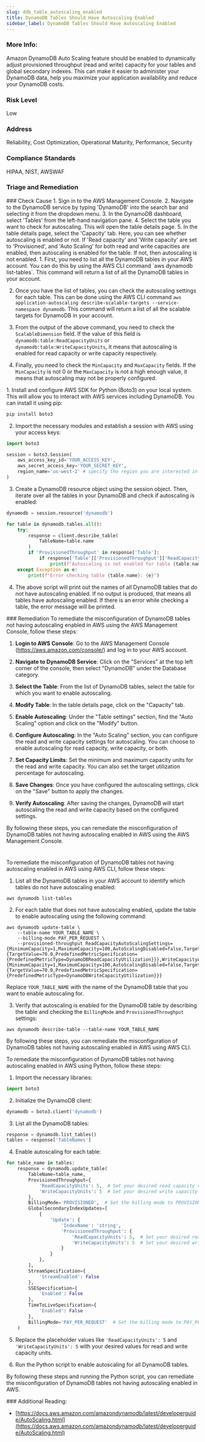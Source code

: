 ```yaml
---
slug: ddb_table_autoscaling_enabled
title: DynamoDB Tables Should Have Autoscaling Enabled
sidebar_label: DynamoDB Tables Should Have Autoscaling Enabled
---
```


### More Info:

Amazon DynamoDB Auto Scaling feature should be enabled to dynamically adjust provisioned throughput (read and write) capacity for your tables and global secondary indexes. This can make it easier to administer your DynamoDB data, help you maximize your application availability and reduce your DynamoDB costs.

### Risk Level

Low

### Address

Reliability, Cost Optimization, Operational Maturity, Performance, Security

### Compliance Standards

HIPAA, NIST, AWSWAF



### Triage and Remediation
<Tabs>

<Tab title='Cause'>
### Check Cause
<AccordionGroup>
<Accordion title='Using Console' defaultOpen='true'>
1. Sign in to the AWS Management Console.
2. Navigate to the DynamoDB service by typing 'DynamoDB' into the search bar and selecting it from the dropdown menu.
3. In the DynamoDB dashboard, select 'Tables' from the left-hand navigation pane.
4. Select the table you want to check for autoscaling. This will open the table details page.
5. In the table details page, select the 'Capacity' tab. Here, you can see whether autoscaling is enabled or not. If 'Read capacity' and 'Write capacity' are set to 'Provisioned', and 'Auto Scaling' for both read and write capacities are enabled, then autoscaling is enabled for the table. If not, then autoscaling is not enabled.
</Accordion>

<Accordion title='Using CLI'>
1. First, you need to list all the DynamoDB tables in your AWS account. You can do this by using the AWS CLI command `aws dynamodb list-tables`. This command will return a list of all the DynamoDB tables in your account.

2. Once you have the list of tables, you can check the autoscaling settings for each table. This can be done using the AWS CLI command `aws application-autoscaling describe-scalable-targets --service-namespace dynamodb`. This command will return a list of all the scalable targets for DynamoDB in your account.

3. From the output of the above command, you need to check the `ScalableDimension` field. If the value of this field is `dynamodb:table:ReadCapacityUnits` or `dynamodb:table:WriteCapacityUnits`, it means that autoscaling is enabled for read capacity or write capacity respectively.

4. Finally, you need to check the `MinCapacity` and `MaxCapacity` fields. If the `MinCapacity` is not 0 or the `MaxCapacity` is not a high enough value, it means that autoscaling may not be properly configured.
</Accordion>

<Accordion title='Using Python'>
1. Install and configure AWS SDK for Python (Boto3) on your local system. This will allow you to interact with AWS services including DynamoDB. You can install it using pip:

```python
pip install boto3
```

2. Import the necessary modules and establish a session with AWS using your access keys:

```python
import boto3

session = boto3.Session(
    aws_access_key_id='YOUR_ACCESS_KEY',
    aws_secret_access_key='YOUR_SECRET_KEY',
    region_name='us-west-2' # specify the region you are interested in
)
```

3. Create a DynamoDB resource object using the session object. Then, iterate over all the tables in your DynamoDB and check if autoscaling is enabled:

```python
dynamodb = session.resource('dynamodb')

for table in dynamodb.tables.all():
    try:
        response = client.describe_table(
            TableName=table.name
        )
        if 'ProvisionedThroughput' in response['Table']:
            if response['Table']['ProvisionedThroughput']['ReadCapacityUnits'] != 'auto' or response['Table']['ProvisionedThroughput']['WriteCapacityUnits'] != 'auto':
                print(f"Autoscaling is not enabled for table {table.name}")
    except Exception as e:
        print(f"Error checking table {table.name}: {e}")
```

4. The above script will print out the names of all DynamoDB tables that do not have autoscaling enabled. If no output is produced, that means all tables have autoscaling enabled. If there is an error while checking a table, the error message will be printed.
</Accordion>

</AccordionGroup>
</Tab>

<Tab title='Remediation'>
### Remediation

<AccordionGroup>
<Accordion title='Using Console' defaultOpen='true'>
To remediate the misconfiguration of DynamoDB tables not having autoscaling enabled in AWS using the AWS Management Console, follow these steps:

1. **Login to AWS Console**: Go to the AWS Management Console (https://aws.amazon.com/console/) and log in to your AWS account.

2. **Navigate to DynamoDB Service**: Click on the "Services" at the top left corner of the console, then select "DynamoDB" under the Database category.

3. **Select the Table**: From the list of DynamoDB tables, select the table for which you want to enable autoscaling.

4. **Modify Table**: In the table details page, click on the "Capacity" tab.

5. **Enable Autoscaling**: Under the "Table settings" section, find the "Auto Scaling" option and click on the "Modify" button.

6. **Configure Autoscaling**: In the "Auto Scaling" section, you can configure the read and write capacity settings for autoscaling. You can choose to enable autoscaling for read capacity, write capacity, or both.

7. **Set Capacity Limits**: Set the minimum and maximum capacity units for the read and write capacity. You can also set the target utilization percentage for autoscaling.

8. **Save Changes**: Once you have configured the autoscaling settings, click on the "Save" button to apply the changes.

9. **Verify Autoscaling**: After saving the changes, DynamoDB will start autoscaling the read and write capacity based on the configured settings.

By following these steps, you can remediate the misconfiguration of DynamoDB tables not having autoscaling enabled in AWS using the AWS Management Console.

#
</Accordion>

<Accordion title='Using CLI'>
To remediate the misconfiguration of DynamoDB tables not having autoscaling enabled in AWS using AWS CLI, follow these steps:

1. List all the DynamoDB tables in your AWS account to identify which tables do not have autoscaling enabled:
```
aws dynamodb list-tables
```

2. For each table that does not have autoscaling enabled, update the table to enable autoscaling using the following command:
```
aws dynamodb update-table \
    --table-name YOUR_TABLE_NAME \
    --billing-mode PAY_PER_REQUEST \
    --provisioned-throughput ReadCapacityAutoScalingSettings={MinimumCapacity=1,MaximumCapacity=100,AutoScalingDisabled=false,TargetTrackingScalingPolicy={TargetValue=70.0,PredefinedMetricSpecification={PredefinedMetricType=DynamoDBReadCapacityUtilization}}},WriteCapacityAutoScalingSettings={MinimumCapacity=1,MaximumCapacity=100,AutoScalingDisabled=false,TargetTrackingScalingPolicy={TargetValue=70.0,PredefinedMetricSpecification={PredefinedMetricType=DynamoDBWriteCapacityUtilization}}}
```
Replace `YOUR_TABLE_NAME` with the name of the DynamoDB table that you want to enable autoscaling for.

3. Verify that autoscaling is enabled for the DynamoDB table by describing the table and checking the `BillingMode` and `ProvisionedThroughput` settings:
```
aws dynamodb describe-table --table-name YOUR_TABLE_NAME
```

By following these steps, you can remediate the misconfiguration of DynamoDB tables not having autoscaling enabled in AWS using AWS CLI.
</Accordion>

<Accordion title='Using Python'>
To remediate the misconfiguration of DynamoDB tables not having autoscaling enabled in AWS using Python, follow these steps:

1. Import the necessary libraries:
```python
import boto3
```

2. Initialize the DynamoDB client:
```python
dynamodb = boto3.client('dynamodb')
```

3. List all the DynamoDB tables:
```python
response = dynamodb.list_tables()
tables = response['TableNames']
```

4. Enable autoscaling for each table:
```python
for table_name in tables:
    response = dynamodb.update_table(
        TableName=table_name,
        ProvisionedThroughput={
            'ReadCapacityUnits': 5,  # Set your desired read capacity units
            'WriteCapacityUnits': 5  # Set your desired write capacity units
        },
        BillingMode='PROVISIONED',  # Set the billing mode to PROVISIONED
        GlobalSecondaryIndexUpdates=[
            {
                'Update': {
                    'IndexName': 'string',
                    'ProvisionedThroughput': {
                        'ReadCapacityUnits': 5,  # Set your desired read capacity units
                        'WriteCapacityUnits': 5  # Set your desired write capacity units
                    }
                }
            },
        ],
        StreamSpecification={
            'StreamEnabled': False
        },
        SSESpecification={
            'Enabled': False
        },
        TimeToLiveSpecification={
            'Enabled': False
        },
        BillingMode='PAY_PER_REQUEST'  # Set the billing mode to PAY_PER_REQUEST for autoscaling
    )
```

5. Replace the placeholder values like `'ReadCapacityUnits': 5` and `'WriteCapacityUnits': 5` with your desired values for read and write capacity units.

6. Run the Python script to enable autoscaling for all DynamoDB tables.

By following these steps and running the Python script, you can remediate the misconfiguration of DynamoDB tables not having autoscaling enabled in AWS.
</Accordion>

</AccordionGroup>
</Tab>
</Tabs>
### Additional Reading:

- [https://docs.aws.amazon.com/amazondynamodb/latest/developerguide/AutoScaling.html](https://docs.aws.amazon.com/amazondynamodb/latest/developerguide/AutoScaling.html) 

